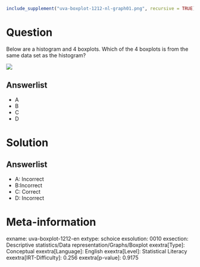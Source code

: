 ```r
include_supplement("uva-boxplot-1212-nl-graph01.png", recursive = TRUE)
```

Question
========

Below are a histogram and 4 boxplots. Which of the 4 boxplots is from the same data set as the histogram?

![](uva-boxplot-1212-nl-graph01.png)

Answerlist
----------

* A
* B
* C
* D

Solution
========

Answerlist
----------

* A: Incorrect
* B:Incorrect
* C: Correct
* D: Incorrect

Meta-information
================
exname: uva-boxplot-1212-en
extype: schoice
exsolution: 0010
exsection: Descriptive statistics/Data representation/Graphs/Boxplot
exextra[Type]: Conceptual
exextra[Language]: English
exextra[Level]: Statistical Literacy
exextra[IRT-Difficulty]: 0.256
exextra[p-value]: 0.9175
